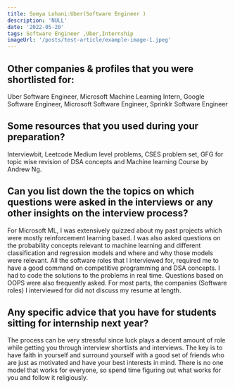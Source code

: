 ```yaml
---
title: Somya Lohani:Uber(Software Engineer )
description: 'NULL' 
date: '2022-05-20'
tags: Software Engineer ,Uber,Internship
imageUrl: '/posts/test-article/example-image-1.jpeg'
---
```


## Other companies & profiles that you were shortlisted for:
Uber Software Engineer, Microsoft Machine Learning Intern, Google Software Engineer, Microsoft Software Engineer, Sprinklr Software Engineer 

## Some resources that you used during your preparation?
Interviewbit, Leetcode Medium level problems, CSES problem set, GFG for topic wise revision of DSA concepts and Machine learning Course by Andrew Ng.  

## Can you list down the the topics on which questions were asked in the interviews or any other insights on the interview process?
For Microsoft ML, I was extensively quizzed about my past projects which were mostly reinforcement learning based. I was also asked questions on the probability concepts relevant to machine learning and different classification and regression models and where and why those models were relevant. All the software roles that I interviewed for, required me to have a good command on competitive programming and DSA concepts. I had to code the  solutions to the problems in real time. Questions based on OOPS were also frequently asked. For most parts, the companies (Software roles) I interviewed for did not discuss my resume at length. 
## Any specific advice that you have for students sitting for internship next year?
The process can be very stressful since luck plays a decent amount of role while getting you through interview shortlists and interviews. The key is to have faith in yourself and surround yourself with a good set of friends who are just as motivated and have your best interests in mind. There is no one model that works for everyone, so spend time figuring out what works for you and follow it religiously. 

